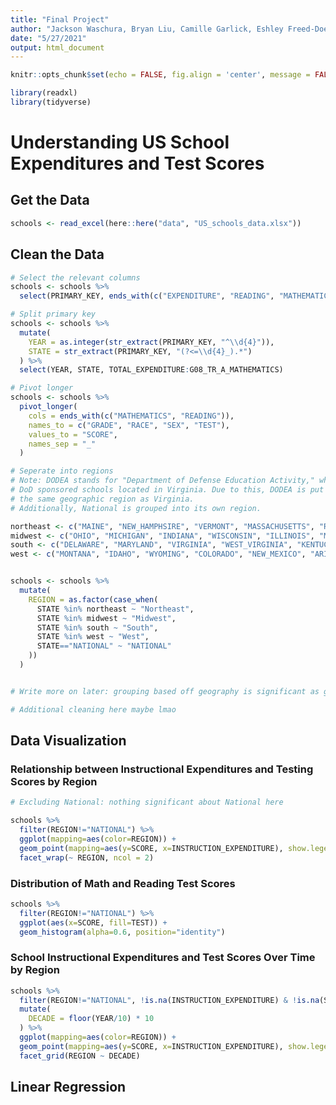 ```yaml
---
title: "Final Project"
author: "Jackson Waschura, Bryan Liu, Camille Garlick, Eshley Freed-Doerr"
date: "5/27/2021"
output: html_document
---
```


```r
knitr::opts_chunk$set(echo = FALSE, fig.align = 'center', message = FALSE, warning = FALSE)
```

```r
library(readxl)
library(tidyverse)
```

# Understanding US School Expenditures and Test Scores

## Get the Data

```r
schools <- read_excel(here::here("data", "US_schools_data.xlsx"))
```

## Clean the Data


```r
# Select the relevant columns
schools <- schools %>% 
  select(PRIMARY_KEY, ends_with(c("EXPENDITURE", "READING", "MATHEMATICS")))
```

```r
# Split primary key
schools <- schools %>% 
  mutate(
    YEAR = as.integer(str_extract(PRIMARY_KEY, "^\\d{4}")),
    STATE = str_extract(PRIMARY_KEY, "(?<=\\d{4}_).*")
  ) %>%
  select(YEAR, STATE, TOTAL_EXPENDITURE:G08_TR_A_MATHEMATICS) 
```


```r
# Pivot longer
schools <- schools %>% 
  pivot_longer(
    cols = ends_with(c("MATHEMATICS", "READING")),
    names_to = c("GRADE", "RACE", "SEX", "TEST"),
    values_to = "SCORE",
    names_sep = "_"
  )
```


```r
# Seperate into regions
# Note: DODEA stands for "Department of Defense Education Activity," which are 
# DoD sponsored schools located in Virginia. Due to this, DODEA is put into 
# the same geographic region as Virginia.
# Additionally, National is grouped into its own region.

northeast <- c("MAINE", "NEW_HAMPHSIRE", "VERMONT", "MASSACHUSETTS", "RHODE_ISLAND", "CONNECTICUT", "NEW_YORK", "NEW_JERSEY", "PENNSYLVANIA")
midwest <- c("OHIO", "MICHIGAN", "INDIANA", "WISCONSIN", "ILLINOIS", "MINNESOTA", "IOWA", "MISSOURI", "NORTH_DAKOTA", "SOUTH_DAKOTA", "NEBRASKA", "KANSAS")
south <- c("DELAWARE", "MARYLAND", "VIRGINIA", "WEST_VIRGINIA", "KENTUCKY", "NORTH_CAROLINA", "SOUTH_CAROLINA", "TENNESSEE", "GEORGIA", "FLORIDA", "ALABAMA", "MISSISSIPPI", "ARKANSAS", "LOUISIANA", "TEXAS", "OKLAHOMA", "DISTRICT_OF_COLUMBIA")
west <- c("MONTANA", "IDAHO", "WYOMING", "COLORADO", "NEW_MEXICO", "ARIZONA", "UTAH", "NEVADA", "CALIFORNIA", "OREGON", "WASHINGTON", "ALASKA", "HAWAII")


schools <- schools %>%
  mutate(
    REGION = as.factor(case_when(
      STATE %in% northeast ~ "Northeast",
      STATE %in% midwest ~ "Midwest",
      STATE %in% south ~ "South",
      STATE %in% west ~ "West",
      STATE=="NATIONAL" ~ "NATIONAL"
    ))
  )


# Write more on later: grouping based off geography is significant as geography correlates with lots of significant factors, such as political views of population, major industries, etc.
```

```r
# Additional cleaning here maybe lmao
```


## Data Visualization

### Relationship between Instructional Expenditures and Testing Scores by Region

```r
# Excluding National: nothing significant about National here

schools %>%
  filter(REGION!="NATIONAL") %>%
  ggplot(mapping=aes(color=REGION)) +
  geom_point(mapping=aes(y=SCORE, x=INSTRUCTION_EXPENDITURE), show.legend=FALSE) +
  facet_wrap(~ REGION, ncol = 2)
```

### Distribution of Math and Reading Test Scores

```r
schools %>%
  filter(REGION!="NATIONAL") %>%
  ggplot(aes(x=SCORE, fill=TEST)) + 
  geom_histogram(alpha=0.6, position="identity")
```


### School Instructional Expenditures and Test Scores Over Time by Region


```r
schools %>%
  filter(REGION!="NATIONAL", !is.na(INSTRUCTION_EXPENDITURE) & !is.na(SCORE)) %>%
  mutate(
    DECADE = floor(YEAR/10) * 10
  ) %>%
  ggplot(mapping=aes(color=REGION)) +
  geom_point(mapping=aes(y=SCORE, x=INSTRUCTION_EXPENDITURE), show.legend=FALSE) +
  facet_grid(REGION ~ DECADE)
```


## Linear Regression


